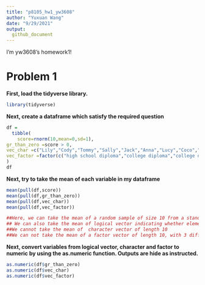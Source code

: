 ```yaml
---
title: "p8105_hw1_yw3608"
author: "Yuxuan Wang"  
date: "9/29/2021"
output:
  github_document
---
```

I'm yw3608's homework1! 

# Problem 1
**First, load the tidyverse library.**
```r
library(tidyverse)
```

**Next, create a dataframe which satisfy the required question**

```r

df = 
  tibble(
    score=rnorm(10,mean=0,sd=1),
gr_than_zero =score > 0,
vec_char =c("Lily","Cody","Tommy","Sally","Jack","Anna","Lucy","Coco","Jerry","Stella"),
vec_factor =factor(c("high school diploma","college diploma","college diploma","college diploma","college diploma","college diploma","high school diploma","postgraduate diploma","postgraduate diploma","high school diploma"))
)
df
```


**Next, try to take the mean of each variable in my dataframe**

```r
mean(pull(df,score))
mean(pull(df,gr_than_zero))
mean(pull(df,vec_char))
mean(pull(df,vec_factor))

##Here, we can take the mean of a random sample of size 10 from a standard Normal distribution
## We can also take the mean of logical vector indicating whether elements of the sample are greater than 0
##We cannot take the mean of  character vector of length 10
##We can not take the mean of a factor vector of length 10, with 3 different factor “levels”
```


**Next, convert variables from logical vector, character and factor  to numeric by using the as.numeric function. Outputs are hide as instructed.**

```r
as.numeric(df$gr_than_zero)
as.numeric(df$vec_char)
as.numeric(df$vec_factor)
```



